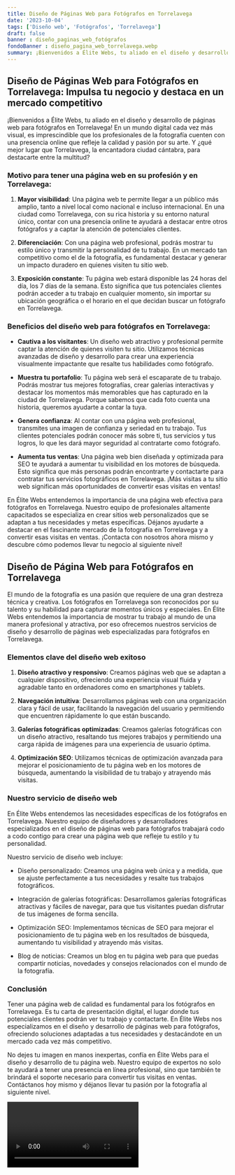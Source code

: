 ```yaml
---
title: Diseño de Páginas Web para Fotógrafos en Torrelavega
date: '2023-10-04'
tags: ['Diseño web', 'Fotógrafos', 'Torrelavega']
draft: false
banner : diseño_paginas_web_fotógrafos
fondoBanner : diseño_pagina_web_torrelavega.webp
summary: ¡Bienvenidos a Élite Webs, tu aliado en el diseño y desarrollo de páginas web para fotógrafos en Torrelavega! En un mundo digital cada vez más visual, es imprescindible que los profesionales de la fotografía cuenten con una presencia online que refleje la calidad y pasión por su arte. Y ¿qué mejor lugar que Torrelavega, la encantadora ciudad cántabra, para destacarte entre la multitud?
---
```


## Diseño de Páginas Web para Fotógrafos en Torrelavega: Impulsa tu negocio y destaca en un mercado competitivo

¡Bienvenidos a Élite Webs, tu aliado en el diseño y desarrollo de páginas web para fotógrafos en Torrelavega! En un mundo digital cada vez más visual, es imprescindible que los profesionales de la fotografía cuenten con una presencia online que refleje la calidad y pasión por su arte. Y ¿qué mejor lugar que Torrelavega, la encantadora ciudad cántabra, para destacarte entre la multitud?

### Motivo para tener una página web en su profesión y en Torrelavega:

1. **Mayor visibilidad**: Una página web te permite llegar a un público más amplio, tanto a nivel local como nacional e incluso internacional. En una ciudad como Torrelavega, con su rica historia y su entorno natural único, contar con una presencia online te ayudará a destacar entre otros fotógrafos y a captar la atención de potenciales clientes.

2. **Diferenciación**: Con una página web profesional, podrás mostrar tu estilo único y transmitir la personalidad de tu trabajo. En un mercado tan competitivo como el de la fotografía, es fundamental destacar y generar un impacto duradero en quienes visiten tu sitio web.

3. **Exposición constante**: Tu página web estará disponible las 24 horas del día, los 7 días de la semana. Esto significa que tus potenciales clientes podrán acceder a tu trabajo en cualquier momento, sin importar su ubicación geográfica o el horario en el que decidan buscar un fotógrafo en Torrelavega.

### Beneficios del diseño web para fotógrafos en Torrelavega:

- **Cautiva a los visitantes**: Un diseño web atractivo y profesional permite captar la atención de quienes visiten tu sitio. Utilizamos técnicas avanzadas de diseño y desarrollo para crear una experiencia visualmente impactante que resalte tus habilidades como fotógrafo.

- **Muestra tu portafolio**: Tu página web será el escaparate de tu trabajo. Podrás mostrar tus mejores fotografías, crear galerías interactivas y destacar los momentos más memorables que has capturado en la ciudad de Torrelavega. Porque sabemos que cada foto cuenta una historia, queremos ayudarte a contar la tuya.

- **Genera confianza**: Al contar con una página web profesional, transmites una imagen de confianza y seriedad en tu trabajo. Tus clientes potenciales podrán conocer más sobre ti, tus servicios y tus logros, lo que les dará mayor seguridad al contratarte como fotógrafo.

- **Aumenta tus ventas**: Una página web bien diseñada y optimizada para SEO te ayudará a aumentar tu visibilidad en los motores de búsqueda. Esto significa que más personas podrán encontrarte y contactarte para contratar tus servicios fotográficos en Torrelavega. ¡Más visitas a tu sitio web significan más oportunidades de convertir esas visitas en ventas!

En Élite Webs entendemos la importancia de una página web efectiva para fotógrafos en Torrelavega. Nuestro equipo de profesionales altamente capacitados se especializa en crear sitios web personalizados que se adaptan a tus necesidades y metas específicas. Déjanos ayudarte a destacar en el fascinante mercado de la fotografía en Torrelavega y a convertir esas visitas en ventas. ¡Contacta con nosotros ahora mismo y descubre cómo podemos llevar tu negocio al siguiente nivel!

<GifSeo />

<Cta />

## Diseño de Página Web para Fotógrafos en Torrelavega

El mundo de la fotografía es una pasión que requiere de una gran destreza técnica y creativa. Los fotógrafos en Torrelavega son reconocidos por su talento y su habilidad para capturar momentos únicos y especiales. En Élite Webs entendemos la importancia de mostrar tu trabajo al mundo de una manera profesional y atractiva, por eso ofrecemos nuestros servicios de diseño y desarrollo de páginas web especializadas para fotógrafos en Torrelavega.

### Elementos clave del diseño web exitoso

1. **Diseño atractivo y responsivo**: Creamos páginas web que se adaptan a cualquier dispositivo, ofreciendo una experiencia visual fluida y agradable tanto en ordenadores como en smartphones y tablets.

2. **Navegación intuitiva**: Desarrollamos páginas web con una organización clara y fácil de usar, facilitando la navegación del usuario y permitiendo que encuentren rápidamente lo que están buscando.

3. **Galerías fotográficas optimizadas**: Creamos galerías fotográficas con un diseño atractivo, resaltando tus mejores trabajos y permitiendo una carga rápida de imágenes para una experiencia de usuario óptima.

4. **Optimización SEO**: Utilizamos técnicas de optimización avanzada para mejorar el posicionamiento de tu página web en los motores de búsqueda, aumentando la visibilidad de tu trabajo y atrayendo más visitas.

### Nuestro servicio de diseño web

En Élite Webs entendemos las necesidades específicas de los fotógrafos en Torrelavega. Nuestro equipo de diseñadores y desarrolladores especializados en el diseño de páginas web para fotógrafos trabajará codo a codo contigo para crear una página web que refleje tu estilo y tu personalidad.

Nuestro servicio de diseño web incluye:

- Diseño personalizado: Creamos una página web única y a medida, que se ajuste perfectamente a tus necesidades y resalte tus trabajos fotográficos.

- Integración de galerías fotográficas: Desarrollamos galerías fotográficas atractivas y fáciles de navegar, para que tus visitantes puedan disfrutar de tus imágenes de forma sencilla.

- Optimización SEO: Implementamos técnicas de SEO para mejorar el posicionamiento de tu página web en los resultados de búsqueda, aumentando tu visibilidad y atrayendo más visitas.

- Blog de noticias: Creamos un blog en tu página web para que puedas compartir noticias, novedades y consejos relacionados con el mundo de la fotografía.

### Conclusión

Tener una página web de calidad es fundamental para los fotógrafos en Torrelavega. Es tu carta de presentación digital, el lugar donde tus potenciales clientes podrán ver tu trabajo y contactarte. En Élite Webs nos especializamos en el diseño y desarrollo de páginas web para fotógrafos, ofreciendo soluciones adaptadas a tus necesidades y destacándote en un mercado cada vez más competitivo.

No dejes tu imagen en manos inexpertas, confía en Élite Webs para el diseño y desarrollo de tu página web. Nuestro equipo de expertos no solo te ayudará a tener una presencia en línea profesional, sino que también te brindará el soporte necesario para convertir tus visitas en ventas. Contáctanos hoy mismo y déjanos llevar tu pasión por la fotografía al siguiente nivel.

<Video />

<CtaBot job='Fotógrafos' city='Torrelavega'/>

<Gmaps query='Torrelavega+españa+maps' />